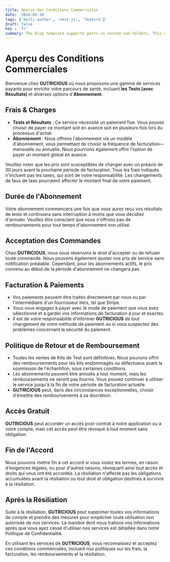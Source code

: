 ```yaml
---
title: Aperçu des Conditions Commerciales
date: '2024-04-30'
tags: ['multi-author', 'next-js', 'feature']
draft: false
key : 'fr'
summary: The blog template supports posts in nested sub-folders. This can be used to group posts of similar content e.g. a multi-part course.
---
```


# Aperçu des Conditions Commerciales

Bienvenue chez **GUTRICIOUS** où nous proposons une gamme de services payants pour enrichir votre parcours de santé, incluant **les Tests (avec Résultats)** et diverses options d'**Abonnement**.

## Frais & Charges

- **Tests et Résultats** : Ce service nécessite un paiement fixe. Vous pouvez choisir de payer ce montant soit en avance soit en plusieurs fois lors du processus d'achat.
- **Abonnement** : Nous offrons l'abonnement via un modèle d'abonnement, vous permettant de choisir la fréquence de facturation—mensuelle ou annuelle. Nous pourrions également offrir l'option de payer un montant global en avance.

Veuillez noter que les prix sont susceptibles de changer avec un préavis de 30 jours avant la prochaine période de facturation. Tous les frais indiqués n'incluent pas les taxes, qui sont de votre responsabilité. Les changements de taux de taxe pourraient affecter le montant final de votre paiement.

## Durée de l'Abonnement

Votre abonnement commencera une fois que vous aurez reçu vos résultats de tests et continuera sans interruption à moins que vous décidiez d'annuler. Veuillez être conscient que nous n'offrons pas de remboursements pour tout temps d'abonnement non utilisé.

## Acceptation des Commandes

Chez **GUTRICIOUS**, nous nous réservons le droit d'accepter ou de refuser toute commande. Nous pouvons également ajuster nos prix de service sans notification préalable. Cependant, pour les abonnements actifs, le prix convenu au début de la période d'abonnement ne changera pas.

## Facturation & Paiements

- Vos paiements peuvent être traités directement par nous ou par l'intermédiaire d'un fournisseur tiers, tel que Stripe.
- Vous vous engagez à payer avec le mode de paiement que vous avez sélectionné et à garder vos informations de facturation à jour et exactes.
- Il est de votre responsabilité d'informer **GUTRICIOUS** de tout changement de votre méthode de paiement ou si vous suspectez des problèmes concernant la sécurité du paiement.

## Politique de Retour et de Remboursement

- Toutes les ventes de Kits de Test sont définitives. Nous pouvons offrir des remboursements pour les kits endommagés ou défectueux avant la soumission de l'échantillon, sous certaines conditions.
- Les abonnements peuvent être annulés à tout moment, mais les remboursements ne seront pas fournis. Vous pouvez continuer à utiliser le service jusqu'à la fin de votre période de facturation actuelle.
- **GUTRICIOUS** peut, dans des circonstances exceptionnelles, choisir d'émettre des remboursements à sa discrétion.

## Accès Gratuit

**GUTRICIOUS** peut accorder un accès post-contrat à notre application ou à votre compte, mais cet accès peut être révoqué à tout moment sans obligation.

## Fin de l'Accord

Nous pouvons mettre fin à cet accord si vous violez les termes, en raison d'exigences légales, ou pour d'autres raisons, révoquant ainsi tout accès et droits qui vous ont été accordés. La résiliation n'affecte pas les obligations accumulées avant la résiliation ou tout droit et obligation destinés à survivre à la résiliation.

## Après la Résiliation

Suite à la résiliation, **GUTRICIOUS** peut supprimer toutes vos informations de compte et prendre des mesures pour empêcher toute utilisation non autorisée de nos services. La manière dont nous traitons vos informations après que vous ayez cessé d'utiliser nos services est détaillée dans notre Politique de Confidentialité.

En utilisant les services de **GUTRICIOUS**, vous reconnaissez et acceptez ces conditions commerciales, incluant nos politiques sur les frais, la facturation, les remboursements et la résiliation.